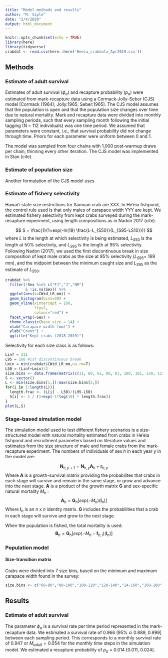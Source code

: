 ```yaml
---
title: "Model methods and results"
author: "M. Siple"
date: "2/4/2020"
output: html_document
---
```


```r
knitr::opts_chunk$set(echo = TRUE)
library(here)
library(tidyverse)
crabdat <- read.csv(here::here('Heeia_crabdata_Apr2019.csv'))

```

## Methods


### Estimate of adult survival

Estimates of adult survival ($\phi_a$) and recapture probability ($p_a$) were estimated from mark-recapture data using a Cormack-Jolly-Seber (CJS) model [Cormack (1964); Jolly:1965; Seber:1965]. The CJS model assumes that the population is open and that the population size changes over time due to natural mortality. Mark and recapture data were divided into monthly sampling periods, such that every sampling month following the initial tagging (N = 112 individuals) was one time period. We assumed that parameters were constant, i.e., that survival probability did not change through time. Priors for each parameter were uniform between 0 and 1.

The model was sampled from four chains with 1,000 post-warmup draws per chain, thinning every other iteration. The CJS model was implemented in Stan (cite).

### Estimate of population size
Another formulation of the CJS model uses 

### Estimate of fishery selectivity

Hawai‘i state size restrictions for Samoan crab are XXX. In He'eia fishpond, the control rule used is that only males of carapace width YYY are kept. We estimated fishery selectivity from kept crabs surveyed during the mark-recapture experiment, using length compositions as in Nadon 2017 (cite). 

$$
S = \frac{1}{1+exp(-ln(19) \frac{L-L_{S50}}{L_{S95-LS10}})}
$$
where $L$ is the length at which selectivity is being estimated, $L_{S50}$ is the length at 50% selectivity, and $L_{S95}$ is the length at 95% selectivity. Following Nadon (2017), we used the first discontinuous break in size composition of kept male crabs as the size at 95% selectivity ($L_{S95}$= 169 mm), and the midpoint between the minimum caught size and $L_{S95}$ as the estimate of $L_{S50}$.

```r
crabdat %>%
  filter(!Sex %in% c("FJ","J","NM")
         & !is.na(Sex)) %>%
  ggplot(aes(x=CWid_LR_mm)) + 
  geom_histogram(bins=30) +
  geom_vline(xintercept = 160,
             lty=2,
             colour="red") +
  facet_wrap(~Sex) +
  theme_classic(base_size = 14) +
  xlab("Carapace width (mm)") +
  ylab("Count") +
  ggtitle("Kept crabs (2018-2019)")
```
Selectivity for each size class is as follows:
```r
Linf = 211
L95 = 160 #1st discontinuous break
Lmin = min(crabdat$CWid_LR_mm,na.rm=T)
L50 = (Linf+Lmin)/2
size.bins <- data.frame(matrix(c(11, 60, 61, 80, 81, 100, 101, 120, 121, 140,141, 160, 161, 180, 181, Linf, Linf + 1, 250), nrow = 2))
S <- vector()
L <- min(size.bins[1,]):max(size.bins[2,])
for(i in 1:length(L)){
  length.frac <- (L[i] - L50)/(L95-L50)
  S[i] <- 1 / (1+exp(-1*log(19) * length.frac))
}
plot(L,S)
```
### Stage-based simulation model

The simulation model used to test different fishery scenarios is a size-structured model with natural mortality estimated from crabs in He'eia fishpond and recruitment parameters based on literature values and estimates from the size structure of male and female crabs from the mark-recapture experiment. The numbers of individuals of sex $h$ in each year $y$ in the model are:

$$
\textbf{N}_{h,y+1} = \textbf{N}_{h,y}\textbf{A}_h + \textbf{r}_{h,y}
$$
Where $\textbf{A}$ is a growth-survival matrix providing the probabilites that crabs in each stage will survive and remain in the same stage, or grow and advance into the next stage. $\textbf{A}$ is a product of the growth matrix $\textbf{G}$ and sex-specific natural mortality $M_h$ :
$$
\textbf{A}_{h} = \textbf{G}_{h}[exp(-M_h)(\textbf{I}_n)]
$$
Where $\textbf{I}_n$ is an $n$ x $n$ identity matrix. $\textbf{G}$ includes the probabilities that a crab in each stage will survive and grow to the next stage. 

When the population is fished, the total mortality is used:
$$
\textbf{B}_{h} = \textbf{G}_{h}[exp(-M_h-\textbf{f}_{h,l})(\textbf{I}_n)]
$$


### Population model
#### Size-transition matrix
Crabs were divided into 7 size bins, based on the minimum and maximum carapace width found in the survey:

```r
size.bins <- c("60-80","80-100","100-120","120-140","14-160","160-180","180-200")

```

## Results

### Estimate of adult survival
The parameter $\phi_a$ is a survival rate per time period represented in the mark-recapture data. We estimated a survival rate of 0.966 [95% ci 0.889, 0.999] between each sampling period. This corresponds to a monthly survival rate of 0.947 or $M_{adult} = 0.054$ for the monthly time steps in the simulation model. We estimated a recapture probability of $p_a$ = 0.014 [0.011, 0.024]. 